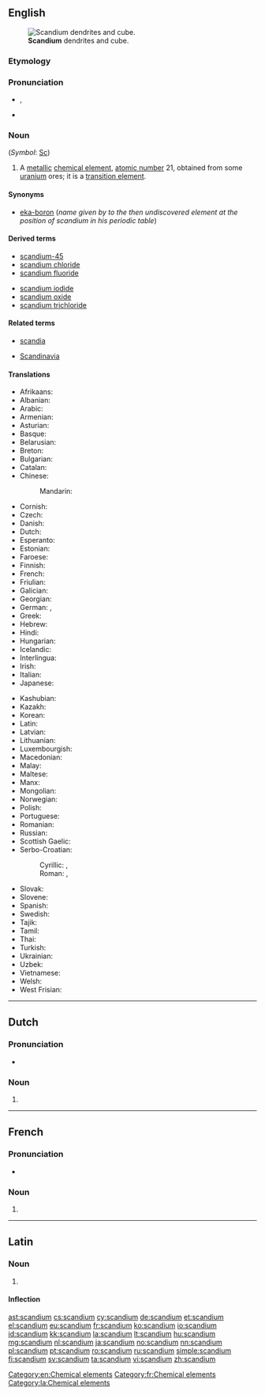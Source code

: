 {{also|Scandium}}
==English==
{{wikipedia}}
{{elements|Sc|calcium|Ca|titanium|Ti}}
[[File:Scandium sublimed dendritic and 1cm3 cube.jpg|thumb|'''Scandium''' dendrites and cube.]]

===Etymology===
{{suffix|Scandia|ium}}

===Pronunciation===
* {{IPA|/ˈskændiəm/}}, {{X-SAMPA|/"sk{ndi@m/}}
* {{audio|En-us-scandium.ogg|Audio (US)}}

===Noun===
{{en-noun|-}} (''Symbol'': [[Sc]])

# A [[metallic]] [[chemical element]], [[atomic number]] 21, obtained from some [[uranium]] ores; it is a [[transition element]].

====Synonyms====
* [[eka-boron]] (''name given by {{w|Dmitri Mendeleev}} to the then undiscovered element at the position of scandium in his periodic table'')

====Derived terms====
{{der-top}}
* [[scandium-45]]
* [[scandium chloride]]
* [[scandium fluoride]]
{{der-mid}}
* [[scandium iodide]]
* [[scandium oxide]]
* [[scandium trichloride]]
{{der-bottom}}

====Related terms====
{{rel-top}}
* [[scandia]]
{{rel-mid}}
* [[Scandinavia]]
{{rel-bottom}}

====Translations====
{{trans-top|chemical element}}
* Afrikaans: {{t-|af|skandium}}
* Albanian: {{t-|sq|skandium}}
* Arabic: {{t-|ar|سكانديوم|tr=sakándiyum|m}}
* Armenian: {{t-|hy|սկանդիում|tr=skandium}}
* Asturian: {{t+|ast|escandiu|m}}
* Basque: {{t+|eu|eskandio}}
* Belarusian: {{t-|be|скандый|tr=skándyj|m}}
* Breton: {{t-|br|skandiom}}
* Bulgarian: {{t-|bg|скандий|m|tr=skándij}}
* Catalan: {{t-|ca|escandi|m}}
* Chinese:
*: Mandarin: {{t|cmn|鈧|tr=kàng}}
* Cornish: {{t-|kw|scandyum}}
* Czech: {{t+|cs|skandium}}
* Danish: {{t-|da|skandium}}
* Dutch: {{t+|nl|scandium|n}}
* Esperanto: {{t+|eo|skandio}}
* Estonian: {{t-|et|skandium}}
* Faroese: {{t-|fo|skandium}}
* Finnish: {{t+|fi|skandium}}
* French: {{t+|fr|scandium|m}}
* Friulian: {{tø|fur|scandi}}
* Galician: {{t+|gl|escandio|m}}
* Georgian: {{t-|ka|სკანდიუმი|tr=skandiumi}}
* German: {{t-|de|Skandium|n}}, {{t+|de|Scandium|n}}
* Greek: {{t-|el|σκάνdιο|n|tr=skándio}}
* Hebrew: {{t+|he|סקנדיום|tr=skandium}}
* Hindi: {{t-|hi|स्तोकातु|tr=stokaatu|sc=Deva}}
* Hungarian: {{t+|hu|szkandium}}
* Icelandic: {{t+|is|skandín}}
* Interlingua: {{t-|ia|scandium}}
* Irish: {{t+|ga|scaindiam}}
* Italian: {{t+|it|scandio|m}}
* Japanese: {{t+|ja|スカンジウム|tr=sukanjiumu}}
{{trans-mid}}
* Kashubian: {{t-|csb|skónd}}
* Kazakh: {{t-|kk|скандий|tr=skandij|sc=Cyrl}}
* Korean: {{t+|ko|스칸듐|tr=seukandyum}}
* Latin: {{t+|la|scandium|n}}
* Latvian: {{t-|lv|skandijs}}
* Lithuanian: {{t+|lt|skandis}}
* Luxembourgish: {{t-|lb|Skandium}}
* Macedonian: {{t-|mk|скандиум|tr=skándium|m}}
* Malay: {{t-|ms|skandium}}
* Maltese: {{t-|mt|skandju}}
* Manx: {{t-|gv|scandjum}}
* Mongolian: {{t-|mn|сканди}}
* Norwegian: {{t+|no|scandium}}
* Polish: {{t+|pl|skand|m}}
* Portuguese: {{t+|pt|escândio|m}}
* Romanian: {{t+|ro|scandiu|n}}
* Russian: {{t+|ru|скандий|m|tr=skándij}}
* Scottish Gaelic: {{t-|gd|scaindiam}}
* Serbo-Croatian:
*: Cyrillic: {{t-|sh|скандиj|m}}, {{t-|sh|скандиjум|m}}
*: Roman: {{t-|sh|skandij|m}}, {{t-|sh|skandijum|m}}
* Slovak: {{t-|sk|skandium}}
* Slovene: {{t+|sl|skandij}}
* Spanish: {{t+|es|escandio|m}}
* Swedish: {{t+|sv|skandium|n}}
* Tajik: {{t-|tg|skandi'}}
* Tamil: {{t-|ta|ஸ்கண்டியம்|tr=skaņţiyam}}
* Thai: {{t-|th|สแคนเดียม|tr=sakhaendiam}}
* Turkish: {{t+|tr|skandiyum}}
* Ukrainian: {{t-|uk|скандiй|tr=skándij|m}}
* Uzbek: {{t-|uz|скандий|tr=skandiy|sc=Cyrl}}
* Vietnamese: {{t-|vi|scandi}}
* Welsh: {{t+|cy|scandiwm}}
* West Frisian: {{t-|fy|scandium}}
{{trans-bottom}}

[[Category:en:Chemical elements]]

----

==Dutch==
{{wikipedia|lang=nl}}
{{elements|Sc|calcium|Ca|titanium|Ti|lang=nl}}

===Pronunciation===
* {{audio|Nl-scandium.ogg|Audio}}

===Noun===
{{nl-noun|n|-|-}}

# {{l|en|scandium}}

----

==French==
{{wikipedia|lang=fr}}

===Pronunciation===
* {{IPA|lang=fr|/skɑ̃.djɔm/}}

===Noun===
{{fr-noun|m|-}}

# {{l|en|scandium}}

[[Category:fr:Chemical elements]]

----

==Latin==
{{wikipedia|lang=la}}

===Noun===
{{la-noun|scandium|scandii|scandiī|n|second}}

# {{l|en|scandium}}

====Inflection====
{{la-decl-2nd-N|scandi}}

[[Category:la:Chemical elements]]

[[ast:scandium]]
[[cs:scandium]]
[[cy:scandium]]
[[de:scandium]]
[[et:scandium]]
[[el:scandium]]
[[eu:scandium]]
[[fr:scandium]]
[[ko:scandium]]
[[io:scandium]]
[[id:scandium]]
[[kk:scandium]]
[[la:scandium]]
[[lt:scandium]]
[[hu:scandium]]
[[mg:scandium]]
[[nl:scandium]]
[[ja:scandium]]
[[no:scandium]]
[[nn:scandium]]
[[pl:scandium]]
[[pt:scandium]]
[[ro:scandium]]
[[ru:scandium]]
[[simple:scandium]]
[[fi:scandium]]
[[sv:scandium]]
[[ta:scandium]]
[[vi:scandium]]
[[zh:scandium]]